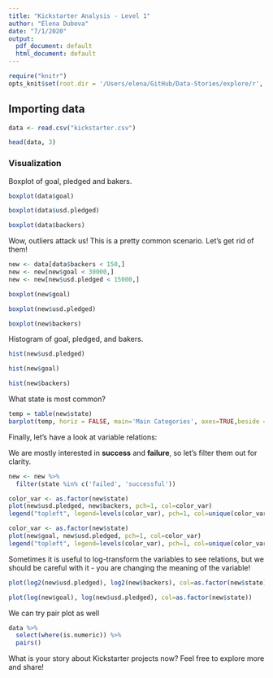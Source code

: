 ```yaml
---
title: "Kickstarter Analysis - Level 1"
author: "Elena Dubova"
date: "7/1/2020"
output:
  pdf_document: default
  html_document: default
---
```

```r
require("knitr")
opts_knit$set(root.dir = '/Users/elena/GitHub/Data-Stories/explore/r', include=FALSE)
```

## Importing data

```r

data <- read.csv("kickstarter.csv")

```

```r
head(data, 3)
```

### Visualization

Boxplot of goal, pledged and bakers.
```r
boxplot(data$goal)
```


```r
boxplot(data$usd.pledged)
```


```r
boxplot(data$backers)
```

Wow, outliers attack us! This is a pretty common scenario. Let's get rid of them!

```r
new <- data[data$backers < 150,]
new <- new[new$goal < 30000,]
new <- new[new$usd.pledged < 15000,]
```

```r
boxplot(new$goal)
```

```r
boxplot(new$usd.pledged)
```

```r
boxplot(new$backers)
```

Histogram of goal, pledged, and bakers.
```r
hist(new$usd.pledged)
```
```r
hist(new$goal)
```
```r
hist(new$backers)
```


What state is most common?

```r
temp = table(new$state)
barplot(temp, horiz = FALSE, main='Main Categories', axes=TRUE,beside = FALSE)

```

Finally, let's have a look at variable relations:

We are mostly interested in **success** and **failure**, so let's filter them out for clarity.

```r
new <- new %>%
  filter(state %in% c('failed', 'successful'))

```


```r
color_var <- as.factor(new$state)
plot(new$usd.pledged, new$backers, pch=1, col=color_var)
legend("topleft", legend=levels(color_var), pch=1, col=unique(color_var))
```

```r
color_var <- as.factor(new$state)
plot(new$goal, new$usd.pledged, pch=1, col=color_var)
legend("topleft", legend=levels(color_var), pch=1, col=unique(color_var))
```

Sometimes it is useful to log-transform the variables to see relations, but we should be careful with it - you are changing the meaning of the variable! 

```r

plot(log2(new$usd.pledged), log2(new$backers), col=as.factor(new$state))
```


```r
plot(log(new$goal), log(new$usd.pledged), col=as.factor(new$state))
```

We can try pair plot as well

```r
data %>%
  select(where(is.numeric)) %>%
  pairs()
```

What is your story about Kickstarter projects now? Feel free to explore more and share!